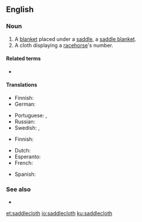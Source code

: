 ==English==
{{wikipedia|saddle cloth}}

===Noun===
{{en-noun}}

# A [[blanket]] placed under a [[saddle]], a [[saddle blanket]].
# A cloth displaying a [[racehorse]]'s number.

====Related terms====
* {{l|en|saddle pad}}

====Translations====
{{trans-top|blanket placed under a saddle}}
* Finnish: {{t+|fi|satulahuopa}}
* German: {{t|de|Satteldecke|f}}
{{trans-mid}}
* Portuguese: {{t+|pt|xairel|m}}, {{t|pt|sobreanca|f}}
* Russian: {{t+|ru|чепра́к|m}}
* Swedish: {{t|sv|sadeltäcke|n}}, {{t+|sv|vojlock|c}}
{{trans-bottom}}

{{trans-top|cloth displaying a racehorse's number}}
* Finnish: {{t+|fi|voilokki}}
{{trans-mid}}
{{trans-bottom}}

{{checktrans-top}}
* Dutch: {{t-check|nl|sjabrak}}
* Esperanto: {{t-check|eo|ĉabrako}}
* French: {{t+check|fr|chabraque|f}}
{{trans-mid}}
* Spanish: {{t+check|es|caparazón|m}}
{{trans-bottom}}

===See also===
* {{l|en|shabrack}}

[[et:saddlecloth]]
[[io:saddlecloth]]
[[ku:saddlecloth]]